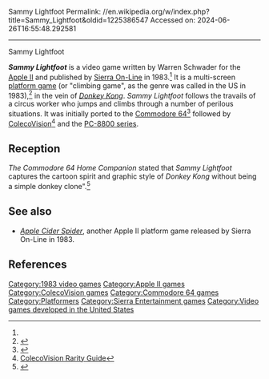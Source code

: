 Sammy Lightfoot
Permalink: //en.wikipedia.org/w/index.php?title=Sammy_Lightfoot&oldid=1225386547
Accessed on: 2024-06-26T16:55:48.292581



------
Sammy Lightfoot
{{Short description|1983 video game}}
{{Infobox video game
| title = Sammy Lightfoot
| image = Sammy Lightfoot proper.jpg
| developer = [[Sierra On-Line]]
| publisher = [[Sierra On-Line]]<br>Comptiq (PC-88)
| designer = Warren Schwader<ref name=giantlist>{{cite web|title=The Giant List of Classic Game Programmers|url=https://dadgum.com/giantlist/|last1=Hague|first1=James}}</ref>
| released = '''1983:''' Apple, C64<br>'''1984:''' ColecoVision<br>'''1985:''' PC-88
| platforms = [[Apple II]], [[Commodore 64]], [[ColecoVision]], [[PC-8800 series|PC-88]]
| genre = [[Platform game|Platform]]
}}

'''''Sammy Lightfoot''''' is a video game written by Warren Schwader for the [[Apple II]] and published by [[Sierra Entertainment|Sierra On-Line]] in 1983.<ref name=giantlist/>  It is a multi-screen [[platform game]] (or "climbing game", as the genre was called in the US in 1983),<ref>{{cite journal|title=The Player's Guide to Climbing Games |journal=Electronic Games |date=January 1983 |volume=1 |issue=11 |page=49 |url=https://archive.org/stream/Electronic_Games_Volume_01_Number_11_1983-01_Reese_Communications_US#page/n47/mode/2up}}</ref> in the vein of ''[[Donkey Kong (arcade game)|Donkey Kong]]''. ''Sammy Lightfoot'' follows the travails of a circus worker who jumps and climbs through a number of perilous situations. It was initially ported to the [[Commodore 64]]<ref>{{Lemon64 game|id=2212|name=Sammy Lightfoot}}</ref> followed by [[ColecoVision]]<ref>[http://www.rarityguide.com/colecovision_view.php ColecoVision Rarity Guide]</ref> and the [[PC-8800 series]].

==Reception==
''The Commodore 64 Home Companion'' stated that ''Sammy Lightfoot'' captures the cartoon spirit and graphic style of ''Donkey Kong'' without being a simple donkey clone".<ref name=C64HC>{{cite web|url=https://archive.org/stream/The_Commodore_64_Home_Companion#page/n175/mode/2up|first=George | last = Beekman | title=Sierra On-Line|work=The Commodore 64 Home Companion|year=1984|access-date=August 19, 2016|pages=174–175}}</ref>

==See also==
*''[[Apple Cider Spider]]'', another Apple II platform game released by Sierra On-Line in 1983.

==References==
{{reflist}}

{{Sierra Adventure Games}}

[[Category:1983 video games]]
[[Category:Apple II games]]
[[Category:ColecoVision games]]
[[Category:Commodore 64 games]]
[[Category:Platformers]]
[[Category:Sierra Entertainment games]]
[[Category:Video games developed in the United States]]


{{Platform-videogame-stub}}
{{SierraEntertainment-stub}}